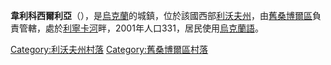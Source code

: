 {{coord|49|23|46|N|22|49|57|E|scale:100000|display=title}}

'''韋利科西爾利亞'''（{{lang-uk|Великосілля}}），是[[烏克蘭|烏克蘭]]的城鎮，位於該國西部[[利沃夫州|利沃夫州]]，由[[舊桑博爾區|舊桑博爾區]]負責管轄，處於[[利寧卡河|利寧卡河]]畔，2001年人口331，居民使用[[烏克蘭語|烏克蘭語]]。

[[Category:利沃夫州村落|Category:利沃夫州村落]]
[[Category:舊桑博爾區村落|Category:舊桑博爾區村落]]


{{Lviv-geo-stub}}